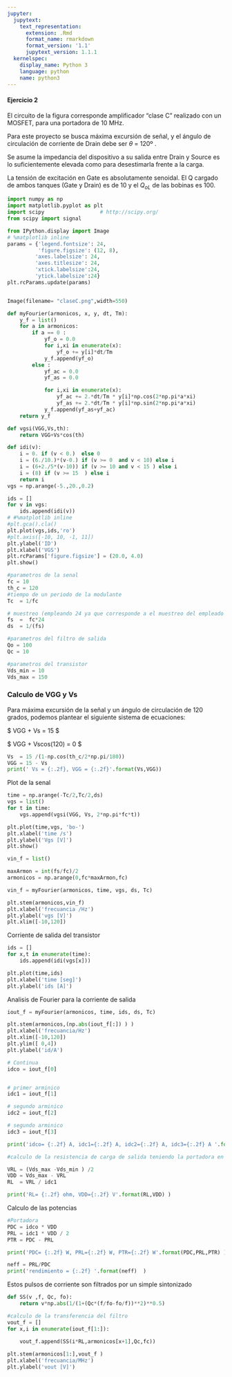 ```yaml
---
jupyter:
  jupytext:
    text_representation:
      extension: .Rmd
      format_name: rmarkdown
      format_version: '1.1'
      jupytext_version: 1.1.1
  kernelspec:
    display_name: Python 3
    language: python
    name: python3
---
```


#### Ejercicio 2

El circuito de la figura corresponde amplificador "clase C" realizado con un MOSFET, para una portadora de 10 MHz.

Para este proyecto se busca máxima excursión de señal, y el ángulo de circulación de corriente de Drain debe ser $\theta$  = 120º . 

Se asume la impedancia del dispositivo a su salida entre  Drain  y Source es lo suficientemente elevada como para desestimarla frente a la carga.

La tensión de excitación en Gate es absolutamente senoidal.
El Q cargado de ambos tanques (Gate y  Drain) es de 10 y el  $Q_{oL}$ de las bobinas es 100. 



```python
import numpy as np
import matplotlib.pyplot as plt
import scipy                  # http://scipy.org/
from scipy import signal

from IPython.display import Image  
# %matplotlib inline
params = {'legend.fontsize': 24,
          'figure.figsize': (12, 8),
         'axes.labelsize': 24,
         'axes.titlesize': 24,
         'xtick.labelsize':24,
         'ytick.labelsize':24}
plt.rcParams.update(params) 


Image(filename= "claseC.png",width=550)
```

```python
def myFourier(armonicos, x, y, dt, Tm):
    y_f = list()
    for a in armonicos: 
        if a == 0 : 
            yf_o = 0.0
            for i,xi in enumerate(x):
                yf_o += y[i]*dt/Tm
            y_f.append(yf_o)
        else : 
            yf_ac = 0.0
            yf_as = 0.0

            for i,xi in enumerate(x):
                yf_ac += 2.*dt/Tm * y[i]*np.cos(2*np.pi*a*xi)
                yf_as += 2.*dt/Tm * y[i]*np.sin(2*np.pi*a*xi)
            y_f.append(yf_as+yf_ac)
    return y_f

```

```python
def vgsi(VGG,Vs,th):
    return VGG+Vs*cos(th)

def idi(v):
    i = 0. if (v < 0.)  else 0
    i = (6./10.)*(v-0.) if (v >= 0  and v < 10) else i
    i = (6+2./5*(v-10)) if (v >= 10 and v < 15 ) else i
    i = (8) if (v >= 15  ) else i
    return i
vgs = np.arange(-5.,20.,0.2)

ids = []
for v in vgs:
    ids.append(idi(v))
# #%matplotlib inline
#plt.gca().cla()
plt.plot(vgs,ids,'ro')
#plt.axis([-10, 10, -1, 11])
plt.ylabel('ID')
plt.xlabel('VGS')
plt.rcParams['figure.figsize'] = (20.0, 4.0)
plt.show()
```

```python
#parametros de la senal 
fc = 10
th_c = 120
#tiempo de un periodo de la modulante
Tc  = 1/fc

# muestreo (empleando 24 ya que corresponde a el muestreo del empleado comunmente en el metodo de los trapecios)
fs  =  fc*24
ds  = 1/(fs)

#parametros del filtro de salida
Qo = 100
Qc = 10

#parametros del transistor
Vds_min = 10 
Vds_max = 150
```

### Calculo de VGG y Vs 

Para máxima excursión de la señal y un ángulo de circulación de 120 grados, podemos plantear el siguiente sistema de ecuaciones:

$ VGG + Vs = 15 $

$ VGG + Vs\cdot cos(120) = 0 $


```python
Vs  = 15 /(1-np.cos(th_c/2*np.pi/180))
VGG = 15 - Vs
print(' Vs = {:.2f}, VGG = {:.2f}'.format(Vs,VGG))
```

Plot de la senal 

```python
time = np.arange(-Tc/2,Tc/2,ds)
vgs = list()
for t in time:
    vgs.append(vgsi(VGG, Vs, 2*np.pi*fc*t))

plt.plot(time,vgs, 'bo-')
plt.xlabel('time /s')
plt.ylabel('Vgs [V]')
plt.show()
```

```python
vin_f = list()

maxArmon = int(fs/fc)/2
armonicos = np.arange(0,fc*maxArmon,fc)

vin_f = myFourier(armonicos, time, vgs, ds, Tc)

```

```python
plt.stem(armonicos,vin_f) 
plt.xlabel('frecuancia /Hz')
plt.ylabel('vgs [V]')
plt.xlim([-10,120])

```

Corriente de salida del transistor 

```python
ids = []
for x,t in enumerate(time):
    ids.append(idi(vgs[x]))

plt.plot(time,ids)
plt.xlabel('time [seg]')
plt.ylabel('ids [A]')
```

Analisis de Fourier para la corriente de salida

```python
iout_f = myFourier(armonicos, time, ids, ds, Tc)

plt.stem(armonicos,(np.abs(iout_f[:]) ) )
plt.xlabel('frecuancia/Hz')
plt.xlim([-10,120])
plt.ylim([ 0,4])
plt.ylabel('id/A')
```

```python
# Continua
idco = iout_f[0]


# primer arminico
idc1 = iout_f[1]

# segundo arminico
idc2 = iout_f[2]

# segundo arminico
idc3 = iout_f[3]

print('idco= {:.2f} A, idc1={:.2f} A, idc2={:.2f} A, idc3={:.2f} A '.format(idco,idc1,idc2,idc3) )


```

```python
#calculo de la resistencia de carga de salida teniendo la portadora en pico para el primer armonico de la modulante

VRL = (Vds_max -Vds_min ) /2 
VDD = Vds_max - VRL
RL  = VRL / idc1 

print('RL= {:.2f} ohm, VDD={:.2f} V'.format(RL,VDD) )

```

Calculo de las potencias

```python
#Portadora
PDC = idco * VDD
PRL = idc1 * VDD / 2
PTR = PDC - PRL

print('PDC= {:.2f} W, PRL={:.2f} W, PTR={:.2f} W'.format(PDC,PRL,PTR) )

neff = PRL/PDC 
print('rendimiento = {:.2f} '.format(neff)  )
```

Estos pulsos de corriente son filtrados por un simple sintonizado 

```python
def SS(v ,f, Qc, fo):
    return v*np.abs(1/(1+(Qc*(f/fo-fo/f))**2)**0.5)
```

```python
#calculo de la transferencia del filtro
vout_f = []
for x,i in enumerate(iout_f[1:]):
    
    vout_f.append(SS(i*RL,armonicos[x+1],Qc,fc))
```

```python
plt.stem(armonicos[1:],vout_f ) 
plt.xlabel('frecuancia/MHz')
plt.ylabel('vout [V]')
```

```python

```

```python

```

```python

```
